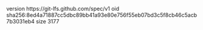 version https://git-lfs.github.com/spec/v1
oid sha256:8ed4a71887cc5dbc89bb41a93e80e756f55eb07bd3c5f8cb46c5acb7b3031eb4
size 3177
